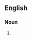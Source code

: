 {{also|moon shots}}

==English==

===Noun===
{{head|en|noun form}}

# {{plural of|moonshot|lang=en}}